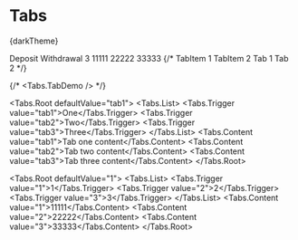 # Tabs


{darkTheme}

<Display label="tabs">
  <Tabs.Root tone="amber" defaultValue="1">
    <Tabs.List tone="amber" size="md">
      <Tabs.Trigger tone="amber" value="1">
        Deposit
      </Tabs.Trigger>
      <Tabs.Trigger tone="amber" value="2">
        Withdrawal
      </Tabs.Trigger>
      <Tabs.Trigger tone="amber" value="3">
        3
      </Tabs.Trigger>
    </Tabs.List>
    <Tabs.Content value="1">11111</Tabs.Content>
    <Tabs.Content value="2">22222</Tabs.Content>
    <Tabs.Content value="3">33333</Tabs.Content>
  </Tabs.Root>
  {/* <Tabs.TabList aria-label="My tabs">
    <Tabs.TabItem>TabItem 1</Tabs.TabItem>
    <Tabs.TabItem>TabItem 2</Tabs.TabItem>
  </Tabs.TabList>
  <Tabs.TabPanel>Tab 1</Tabs.TabPanel>
  <Tabs.TabPanel>Tab 2</Tabs.TabPanel> */}
</Display>

{/* <Tabs.TabDemo /> */}

<Tabs.Root defaultValue="tab1">
  <Tabs.List>
    <Tabs.Trigger value="tab1">One</Tabs.Trigger>
    <Tabs.Trigger value="tab2">Two</Tabs.Trigger>
    <Tabs.Trigger value="tab3">Three</Tabs.Trigger>
  </Tabs.List>
  <Tabs.Content value="tab1">Tab one content</Tabs.Content>
  <Tabs.Content value="tab2">Tab two content</Tabs.Content>
  <Tabs.Content value="tab3">Tab three content</Tabs.Content>
</Tabs.Root>

<Tabs.Root defaultValue="1">
  <Tabs.List>
    <Tabs.Trigger value="1">1</Tabs.Trigger>
    <Tabs.Trigger value="2">2</Tabs.Trigger>
    <Tabs.Trigger value="3">3</Tabs.Trigger>
  </Tabs.List>
  <Tabs.Content value="1">11111</Tabs.Content>
  <Tabs.Content value="2">22222</Tabs.Content>
  <Tabs.Content value="3">33333</Tabs.Content>
</Tabs.Root>
